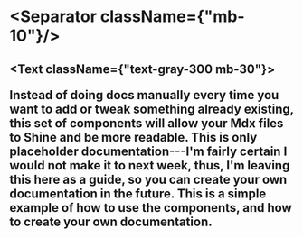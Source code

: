 
<H1
  text={[
    "Welcome to Formal Foundry Docs.",
    "This is a Getting Started.",
  ]}
  textColors={["#4f16e5", "#aebac7", "#4338ca", "#4f46e5"]}
  isTyped={true}
  className="  text-gray-600 mb-8"
  header={true}
/>

<Separator className={"mb-10"}/>

<H2 text={["Getting Started"]} textColors={["#4f16e5", "#4338ca", "#4f46e5"]} />


<Text className={"text-gray-300 mb-30"}>

Instead of doing docs manually every time you want to add or tweak something already existing, this set of components will allow your Mdx
files to <Span defaultColor={false} isLink={false}>Shine</Span> and be more readable. This is only placeholder documentation---I'm fairly certain I would not make it to next week, thus, I'm leaving this here as a guide,
so you can create your own documentation in the future. This is a simple example of how to use the components, and how to create your own documentation.


</Text>
